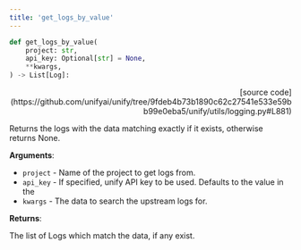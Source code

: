 ```yaml
---
title: 'get_logs_by_value'
---
```


```python
def get_logs_by_value(
    project: str,
    api_key: Optional[str] = None,
    **kwargs,
) -> List[Log]:
```

<p align="right">[source code](https://github.com/unifyai/unify/tree/9fdeb4b73b1890c62c27541e533e59bb99e0eba5/unify/utils/logging.py#L881)</p>

Returns the logs with the data matching exactly if it exists,
otherwise returns None.

**Arguments**:

- `project` - Name of the project to get logs from.
- `api_key` - If specified, unify API key to be used. Defaults to the value in the
- `kwargs` - The data to search the upstream logs for.



**Returns**:

The list of Logs which match the data, if any exist.